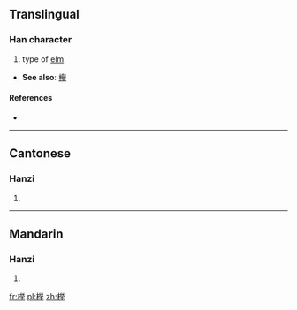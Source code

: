 {{also|櫸}}
==Translingual==

===Han character===
{{Han char|rn=75|rad=木|as=09|sn=13|four=|canj=木火金手 (DFCQ)}}

# type of [[elm]]

* '''See also''': [[欅]]<!-- seem to be variants of same char, [[zelkova]], which is related to [[elm]] -->

====References====
* {{Han ref|kx=0542.191|hdz=21255.080|uh=6989|ud=27017}}

----

==Cantonese==

===Hanzi===
{{yue-hanzi|jyut=|y=geui2|tra=櫸}}

# {{defn|Cantonese|sort=木09}}

----

==Mandarin==

===Hanzi===
{{cmn-hanzi|tra=櫸|pin=[[jǔ]] ([[ju3]])|wg=chü<sup>3</sup>}}

# {{defn|Mandarin|sort=木09}}

[[fr:榉]]
[[pl:榉]]
[[zh:榉]]